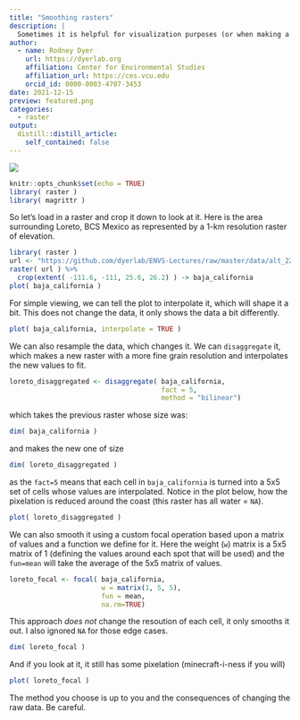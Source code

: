 ```yaml
---
title: "Smoothing rasters"
description: |
  Sometimes it is helpful for visualization purposes (or when making a nice graphic), to smooth out a raster image.  Here are some cheap and quick methods.
author:
  - name: Rodney Dyer
    url: https://dyerlab.org
    affiliation: Center for Environmental Studies
    affiliation_url: https://ces.vcu.edu
    orcid_id: 0000-0003-4707-3453
date: 2021-12-15
preview: featured.png
categories:
  - raster
output:
  distill::distill_article:
    self_contained: false
---
```


![](featured.png)

```r
knitr::opts_chunk$set(echo = TRUE)
library( raster )
library( magrittr )
```

So let's load in a raster and crop it down to look at it.  Here is the area surrounding Loreto, BCS Mexico as represented by a 1-km resolution raster of elevation.

```r
library( raster )
url <- "https://github.com/dyerlab/ENVS-Lectures/raw/master/data/alt_22.tif"
raster( url ) %>%
  crop(extent( -111.6, -111, 25.6, 26.2) ) -> baja_california
plot( baja_california ) 
```


For simple viewing, we can tell the plot to interpolate it, which will shape it a bit.  This does not change the data, it only shows the data a bit differently.

```r
plot( baja_california, interpolate = TRUE )
```

We can also resample the data, which changes it.  We can `disaggregate` it, which makes a new raster with a more fine grain resolution and interpolates the new values to fit.

```r
loreto_disaggregated <- disaggregate( baja_california, 
                                      fact = 5,
                                      method = "bilinear")
```

which takes the previous raster whose size was:

```r
dim( baja_california )
```

and makes the new one of size

```r
dim( loreto_disaggregated )
```

as the `fact=5` means that each cell in `baja_california` is turned into a 5x5 set of cells whose values are interpolated.  Notice in the plot below, how the pixelation is reduced around the coast (this raster has all water = `NA`).

```r
plot( loreto_disaggregated )
```


We can also smooth it using a custom focal operation based upon a matrix of values and a function we define for it.  Here the weight (`w`) matrix is a 5x5 matrix of 1 (defining the values around each spot that will be used) and the `fun=mean` will take the average of the 5x5 matrix of values.

```r
loreto_focal <- focal( baja_california, 
                       w = matrix(1, 5, 5), 
                       fun = mean, 
                       na.rm=TRUE)
```

This approach *does not* change the resoution of each cell, it only smooths it out.  I also ignored `NA` for those edge cases.

```r
dim( loreto_focal )
```

And if you look at it, it still has some pixelation (minecraft-i-ness if you will)

```r
plot( loreto_focal )
```

The method you choose is up to you and the consequences of changing the raw data.  Be careful.

